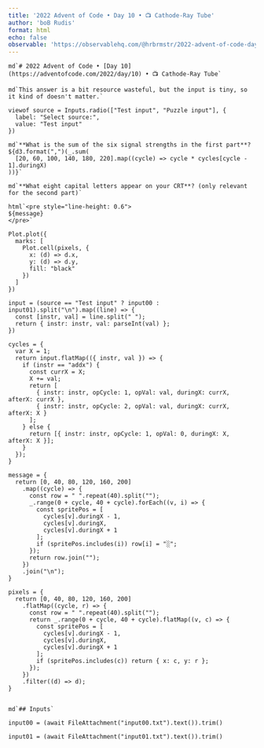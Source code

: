 ```yaml
---
title: '2022 Advent of Code • Day 10 • 📺 Cathode-Ray Tube'
author: 'boB Rudis'
format: html
echo: false
observable: 'https://observablehq.com/@hrbrmstr/2022-advent-of-code-day-10-cathode-ray-tube'
---
```


```ojs
md`# 2022 Advent of Code • [Day 10](https://adventofcode.com/2022/day/10) • 📺 Cathode-Ray Tube`
```

```ojs
md`This answer is a bit resource wasteful, but the input is tiny, so it kind of doesn't matter.`
```

```ojs
viewof source = Inputs.radio(["Test input", "Puzzle input"], {
  label: "Select source:",
  value: "Test input"
})
```

```ojs
md`**What is the sum of the six signal strengths in the first part**? ${d3.format(",")(_.sum(
  [20, 60, 100, 140, 180, 220].map((cycle) => cycle * cycles[cycle - 1].duringX)
))}`
```

```ojs
md`**What eight capital letters appear on your CRT**? (only relevant for the second part)`
```

```ojs
html`<pre style="line-height: 0.6">
${message}
</pre>`
```

```ojs
Plot.plot({
  marks: [
    Plot.cell(pixels, {
      x: (d) => d.x,
      y: (d) => d.y,
      fill: "black"
    })
  ]
})
```

```ojs
input = (source == "Test input" ? input00 : input01).split("\n").map((line) => {
  const [instr, val] = line.split(" ");
  return { instr: instr, val: parseInt(val) };
})
```

```ojs
cycles = {
  var X = 1;
  return input.flatMap(({ instr, val }) => {
    if (instr == "addx") {
      const currX = X;
      X += val;
      return [
        { instr: instr, opCycle: 1, opVal: val, duringX: currX, afterX: currX },
        { instr: instr, opCycle: 2, opVal: val, duringX: currX, afterX: X }
      ];
    } else {
      return [{ instr: instr, opCycle: 1, opVal: 0, duringX: X, afterX: X }];
    }
  });
}
```

```ojs
message = {
  return [0, 40, 80, 120, 160, 200]
    .map((cycle) => {
      const row = " ".repeat(40).split("");
      _.range(0 + cycle, 40 + cycle).forEach((v, i) => {
        const spritePos = [
          cycles[v].duringX - 1,
          cycles[v].duringX,
          cycles[v].duringX + 1
        ];
        if (spritePos.includes(i)) row[i] = "░";
      });
      return row.join("");
    })
    .join("\n");
}
```

```ojs
pixels = {
  return [0, 40, 80, 120, 160, 200]
    .flatMap((cycle, r) => {
      const row = " ".repeat(40).split("");
      return _.range(0 + cycle, 40 + cycle).flatMap((v, c) => {
        const spritePos = [
          cycles[v].duringX - 1,
          cycles[v].duringX,
          cycles[v].duringX + 1
        ];
        if (spritePos.includes(c)) return { x: c, y: r };
      });
    })
    .filter((d) => d);
}
```

```ojs

```

```ojs
md`## Inputs`
```

```ojs
input00 = (await FileAttachment("input00.txt").text()).trim()
```

```ojs
input01 = (await FileAttachment("input01.txt").text()).trim()
```

